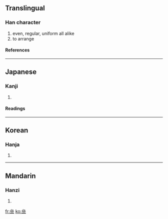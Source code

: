 {{see|齊}}<!-- may be replaced by zh-forms -->

==Translingual==
===Han character===
{{Han char|rn=7|rad=二|as=06|sn=8|four=|canj=戈戈戈一 (IIIM), X戈戈戈一 (XIIIM)}}
# even, regular, uniform all alike
# to arrange
====References====
{{Han ref|kx=0087.120|dkj=00273|dj=0374.010|hdz=10386.190|uh=4E9D|ud=20125}}
----
==Japanese==
===Kanji===
{{ja-kanji|grade=|rs=二06}}
# {{defn|Japanese}}
====Readings====
{{ja-readings|on=[[せい]] (sei)|kun=[[そろう]] (sorou), [[ひとしい]] (hitoshii), [[ひとしく]] (hitoshiku)}}
----
==Korean==
===Hanja===
{{ko-hanja|hangeul=제|rv=je|mr=che}}
# {{defn|Korean}}
----
==Mandarin==
===Hanzi===
{{cmn-hanzi|pin=[[qí]] (qi2)|wg=ch'i<sup>2</sup>}}
# {{defn|Mandarin}}

[[fr:亝]]
[[ko:亝]]